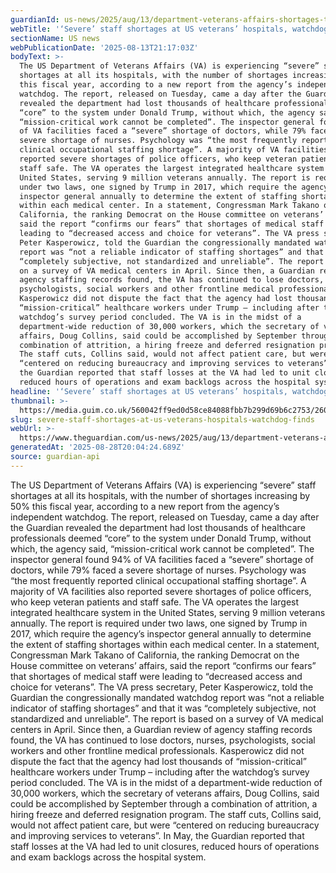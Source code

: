 ```yaml
---
guardianId: us-news/2025/aug/13/department-veterans-affairs-shortages-trump
webTitle: '‘Severe’ staff shortages at US veterans’ hospitals, watchdog finds'
sectionName: US news
webPublicationDate: '2025-08-13T21:17:03Z'
bodyText: >-
  The US Department of Veterans Affairs (VA) is experiencing “severe” staff
  shortages at all its hospitals, with the number of shortages increasing by 50%
  this fiscal year, according to a new report from the agency’s independent
  watchdog. The report, released on Tuesday, came a day after the Guardian
  revealed the department had lost thousands of healthcare professionals deemed
  “core” to the system under Donald Trump, without which, the agency said,
  “mission-critical work cannot be completed”. The inspector general found 94%
  of VA facilities faced a “severe” shortage of doctors, while 79% faced a
  severe shortage of nurses. Psychology was “the most frequently reported
  clinical occupational staffing shortage”. A majority of VA facilities also
  reported severe shortages of police officers, who keep veteran patients and
  staff safe. The VA operates the largest integrated healthcare system in the
  United States, serving 9 million veterans annually. The report is required
  under two laws, one signed by Trump in 2017, which require the agency’s
  inspector general annually to determine the extent of staffing shortages
  within each medical center. In a statement, Congressman Mark Takano of
  California, the ranking Democrat on the House committee on veterans’ affairs,
  said the report “confirms our fears” that shortages of medical staff were
  leading to “decreased access and choice for veterans”. The VA press secretary,
  Peter Kasperowicz, told the Guardian the congressionally mandated watchdog
  report was “not a reliable indicator of staffing shortages” and that it was
  “completely subjective, not standardized and unreliable”. The report is based
  on a survey of VA medical centers in April. Since then, a Guardian review of
  agency staffing records found, the VA has continued to lose doctors, nurses,
  psychologists, social workers and other frontline medical professionals.
  Kasperowicz did not dispute the fact that the agency had lost thousands of
  “mission-critical” healthcare workers under Trump – including after the
  watchdog’s survey period concluded. The VA is in the midst of a
  department-wide reduction of 30,000 workers, which the secretary of veterans
  affairs, Doug Collins, said could be accomplished by September through a
  combination of attrition, a hiring freeze and deferred resignation program.
  The staff cuts, Collins said, would not affect patient care, but were
  “centered on reducing bureaucracy and improving services to veterans”. In May,
  the Guardian reported that staff losses at the VA had led to unit closures,
  reduced hours of operations and exam backlogs across the hospital system.
headline: '‘Severe’ staff shortages at US veterans’ hospitals, watchdog finds'
thumbnail: >-
  https://media.guim.co.uk/560042ff9ed0d58ce84088fbb7b299d69b6c2753/260_0_3340_2672/500.jpg
slug: severe-staff-shortages-at-us-veterans-hospitals-watchdog-finds
webUrl: >-
  https://www.theguardian.com/us-news/2025/aug/13/department-veterans-affairs-shortages-trump
generatedAt: '2025-08-28T20:04:24.689Z'
source: guardian-api
---
```

The US Department of Veterans Affairs (VA) is experiencing “severe” staff shortages at all its hospitals, with the number of shortages increasing by 50% this fiscal year, according to a new report from the agency’s independent watchdog. The report, released on Tuesday, came a day after the Guardian revealed the department had lost thousands of healthcare professionals deemed “core” to the system under Donald Trump, without which, the agency said, “mission-critical work cannot be completed”. The inspector general found 94% of VA facilities faced a “severe” shortage of doctors, while 79% faced a severe shortage of nurses. Psychology was “the most frequently reported clinical occupational staffing shortage”. A majority of VA facilities also reported severe shortages of police officers, who keep veteran patients and staff safe. The VA operates the largest integrated healthcare system in the United States, serving 9 million veterans annually. The report is required under two laws, one signed by Trump in 2017, which require the agency’s inspector general annually to determine the extent of staffing shortages within each medical center. In a statement, Congressman Mark Takano of California, the ranking Democrat on the House committee on veterans’ affairs, said the report “confirms our fears” that shortages of medical staff were leading to “decreased access and choice for veterans”. The VA press secretary, Peter Kasperowicz, told the Guardian the congressionally mandated watchdog report was “not a reliable indicator of staffing shortages” and that it was “completely subjective, not standardized and unreliable”. The report is based on a survey of VA medical centers in April. Since then, a Guardian review of agency staffing records found, the VA has continued to lose doctors, nurses, psychologists, social workers and other frontline medical professionals. Kasperowicz did not dispute the fact that the agency had lost thousands of “mission-critical” healthcare workers under Trump – including after the watchdog’s survey period concluded. The VA is in the midst of a department-wide reduction of 30,000 workers, which the secretary of veterans affairs, Doug Collins, said could be accomplished by September through a combination of attrition, a hiring freeze and deferred resignation program. The staff cuts, Collins said, would not affect patient care, but were “centered on reducing bureaucracy and improving services to veterans”. In May, the Guardian reported that staff losses at the VA had led to unit closures, reduced hours of operations and exam backlogs across the hospital system.
